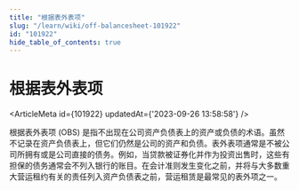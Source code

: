 ```yaml
---
title: "根据表外表项"
slug: "/learn/wiki/off-balancesheet-101922"
id: "101922"
hide_table_of_contents: true
---
```



# 根据表外表项

<ArticleMeta id={101922} updatedAt={'2023-09-26 13:58:58'} />
<div className='border-solid border-b border-t-0 my-4 border-[var(--ifm-color-gray-300)]' />

根据表外表项 (OBS) 是指不出现在公司资产负债表上的资产或负债的术语。虽然不记录在资产负债表上，但它们仍然是公司的资产和负债。表外表项通常是不被公司所拥有或是公司直接的债务。例如，当贷款被证券化并作为投资出售时，这些有担保的债务通常会不列入银行的账目。在会计准则发生变化之前，并将与大多数重大营运租约有关的责任列入资产负债表之前，营运租赁是最常见的表外项之一。
